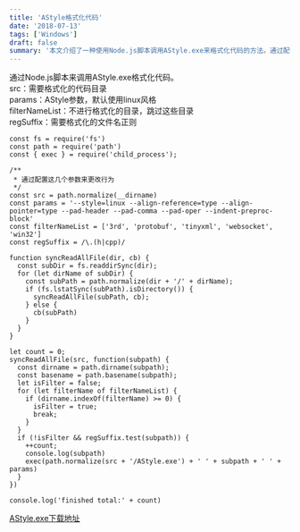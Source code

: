 ```yaml
---
title: 'AStyle格式化代码'
date: '2018-07-13'
tags: ['Windows']
draft: false
summary: '本文介绍了一种使用Node.js脚本调用AStyle.exe来格式化代码的方法。通过配置源代码目录、AStyle参数、过滤目录列表和文件名正则表达式，可以批量格式化指定目录下的C/C++代码文件。'
---
```


通过Node.js脚本来调用AStyle.exe格式化代码。  
src：需要格式化的代码目录  
params：AStyle参数，默认使用linux风格  
filterNameList：不进行格式化的目录，跳过这些目录  
regSuffix：需要格式化的文件名正则  

```
const fs = require('fs')
const path = require('path')
const { exec } = require('child_process');

/**
 * 通过配置这几个参数来更改行为
 */
const src = path.normalize(__dirname)
const params = '--style=linux --align-reference=type --align-pointer=type --pad-header --pad-comma --pad-oper --indent-preproc-block'
const filterNameList = ['3rd', 'protobuf', 'tinyxml', 'websocket', 'win32']
const regSuffix = /\.(h|cpp)/

function syncReadAllFile(dir, cb) {
  const subDir = fs.readdirSync(dir);
  for (let dirName of subDir) {
    const subPath = path.normalize(dir + '/' + dirName);
    if (fs.lstatSync(subPath).isDirectory()) {
      syncReadAllFile(subPath, cb);
    } else {
      cb(subPath)
    }
  }
}

let count = 0;
syncReadAllFile(src, function(subpath) {
  const dirname = path.dirname(subpath);
  const basename = path.basename(subpath);
  let isFilter = false;
  for (let filterName of filterNameList) {
    if (dirname.indexOf(filterName) >= 0) {
      isFilter = true;
      break;
    }
  }
  if (!isFilter && regSuffix.test(subpath)) {
    ++count;
    console.log(subpath)
    exec(path.normalize(src + '/AStyle.exe') + ' ' + subpath + ' ' + params)
  }
})

console.log('finished total:' + count)

```
[AStyle.exe下载地址](https://www.ningto.com/astyle.rar)